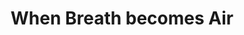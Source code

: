 ---
title: "When Breath becomes Air"
bookCover: "/assets/book-covers/when-breath-becomes-air.jpg"
bookAuthor: "Paul Kalanithi"
rating: 10
done: false
tags: []
summary: false
detailedNotes: false
amazonLink: ""
amazonAffiliateLink: ""
---